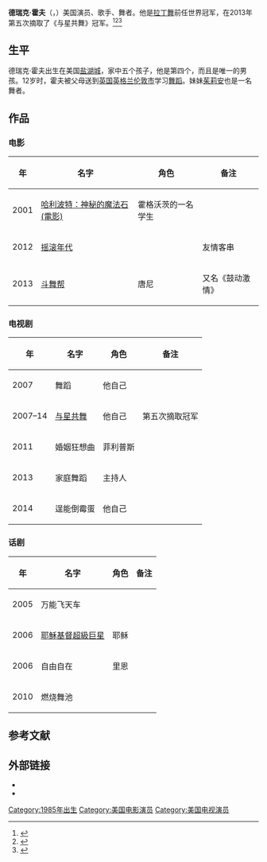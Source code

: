 {{艺人<!--导演、男演员、女演员、男歌手、女歌手、节目主持-->
| 图片     = 
| 图片尺寸 = 250px
| 图片简介 = 德瑞克·霍夫，2012年
| 姓名     = 德瑞克·霍夫
| 类型     = 男演员
| 原名     = 
| 英文名   = {{lang|en|Derek Hough}}
| 綽號     = 
| 国籍     = {{USA}}
| 民族     =  美国人
| 出生日期 = {{birth date and age |1985|5|17}}
| 出生地点 = [[美国|美国]][[盐湖城|盐湖城]]
| 逝世日期 = <!--卒年在前生年在后{{death date and age|}} -->
| 逝世地点 = 
| 职业     = 演员、歌手、舞者
| 语言     = [[英语|英语]]
| 教育程度 = 
| 宗教信仰 = [[基督教|基督教]]
| 配偶     = <!--  {{marriage|姓名||}}  -->
| 儿女     = 
| 父母     = 
| 活跃年代 = 2007年至今
| 代表作   = 《[[斗舞帮|斗舞帮]]》
| 经纪公司 = 
| 奖项     =  <!--  {{Awards|award= |year= |title= }} -->
| 网站     = <!-- {{URL|www.example.com}} -->
| IMDb     = 
}}
'''德瑞克·霍夫'''（{{lang-en|'''Derek Hough'''}}，{{bd|1985年|5月17日|||catIdx=H}}）美国演员、歌手、舞者。他是[[拉丁舞|拉丁舞]]前任世界冠军，在2013年第五次摘取了《与星共舞》冠军。<ref>{{cite web |url=http://gb.cri.cn/27564/2013/11/28/6011s4338265.htm |title=德瑞克·霍夫第五次赢得《与星共舞》冠军 |accessdate=2013 |publisher=国际在线 |work= |language=zh-hans |archive-date=2016-03-04 |archive-url=https://web.archive.org/web/20160304131342/http://gb.cri.cn/27564/2013/11/28/6011s4338265.htm |dead-url=no }}</ref><ref>{{cite web|url=http://life.nandu.com/html/201311/28/543521.html|title=德瑞克·霍夫第五次赢得《与星共舞》冠军|accessdate=2013|publisher=南都网|work=|language=zh-hans|deadurl=yes|archiveurl=https://web.archive.org/web/20160304134450/http://life.nandu.com/html/201311/28/543521.html|archivedate=2016-03-04}}</ref><ref>{{cite web |url=http://ent.ifeng.com/zz/detail_2013_11/28/31643188_0.shtml |title=德瑞克·霍夫第五次赢得《与星共舞》冠军 |accessdate=2013 |publisher=凤凰网 |work= |language=zh-hans |archive-date=2019-08-20 |archive-url=https://web.archive.org/web/20190820144856/http://ent.ifeng.com/zz/detail_2013_11/28/31643188_0.shtml |dead-url=no }}</ref>

== 生平 ==
德瑞克·霍夫出生在美国[[盐湖城|盐湖城]]，家中五个孩子，他是第四个，而且是唯一的男孩。12岁时，霍夫被父母送到[[英国|英国]][[英格兰|英格兰]][[伦敦市|伦敦市]]学习[[舞蹈|舞蹈]]。妹妹[[茱莉安·哈克|茱莉安]]也是一名舞者。

== 作品 ==
=== 电影 ===
{| class="wikitable sortable"
|-
! 年
! 名字
! 角色
! class="unsortable" | 备注
|-
| 2001 || [[哈利波特：神秘的魔法石_(電影)|哈利波特：神秘的魔法石 (電影)]] || 霍格沃茨的一名学生 ||  
|-
| 2012 || [[摇滚年代|摇滚年代]] || || 友情客串
|-
| 2013 || [[斗舞帮|斗舞帮]] ||唐尼 || 又名《鼓动激情》
|}

=== 电视剧 ===
{| class="wikitable sortable"
|-
! 年
! 名字
! 角色
! class="unsortable" | 备注
|-
| 2007 || 舞蹈 || 他自己 ||  
|-
| 2007–14 || [[与星共舞_(美国真人秀)|与星共舞]] || 他自己|| 第五次摘取冠军
|-
|2011 || 婚姻狂想曲 || 菲利普斯 ||  
|-
|2013 || 家庭舞蹈 || 主持人 ||  
|-
|2014 || 逞能倒霉蛋 || 他自己 || 
|}

=== 话剧 ===
{| class="wikitable sortable"
|-
! 年
! 名字
! 角色
! class="unsortable" | 备注
|-
| 2005 || 万能飞天车 || ||  
|-
| 2006 || [[耶穌基督超級巨星|耶穌基督超級巨星]] || 耶稣 ||  
|-
| 2006 || 自由自在 || 里恩||  
|-
| 2010 || 燃烧舞池 || || 
|}

==参考文献==
{{reflist}}

== 外部链接 ==
{{commons category|Derek Hough}}
* {{MySpace|30371912}}
* {{IMDb name|2625538}}

{{Authority control}}
{{DEFAULTSORT:H霍夫}}
[[Category:1985年出生|Category:1985年出生]]
[[Category:美国电影演员|Category:美国电影演员]]
[[Category:美国电视演员|Category:美国电视演员]]